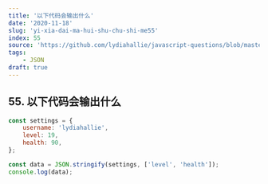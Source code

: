 ```yaml
---
title: '以下代码会输出什么'
date: '2020-11-18'
slug: 'yi-xia-dai-ma-hui-shu-chu-shi-me55'
index: 55
source: 'https://github.com/lydiahallie/javascript-questions/blob/master/zh-CN/README-zh_CN.md#62-%E8%BE%93%E5%87%BA%E6%98%AF%E4%BB%80%E4%B9%88'
tags:
    - JSON
draft: true
---
```


## 55. 以下代码会输出什么

```js:index.js
const settings = {
	username: 'lydiahallie',
	level: 19,
	health: 90,
};

const data = JSON.stringify(settings, ['level', 'health']);
console.log(data);
```
